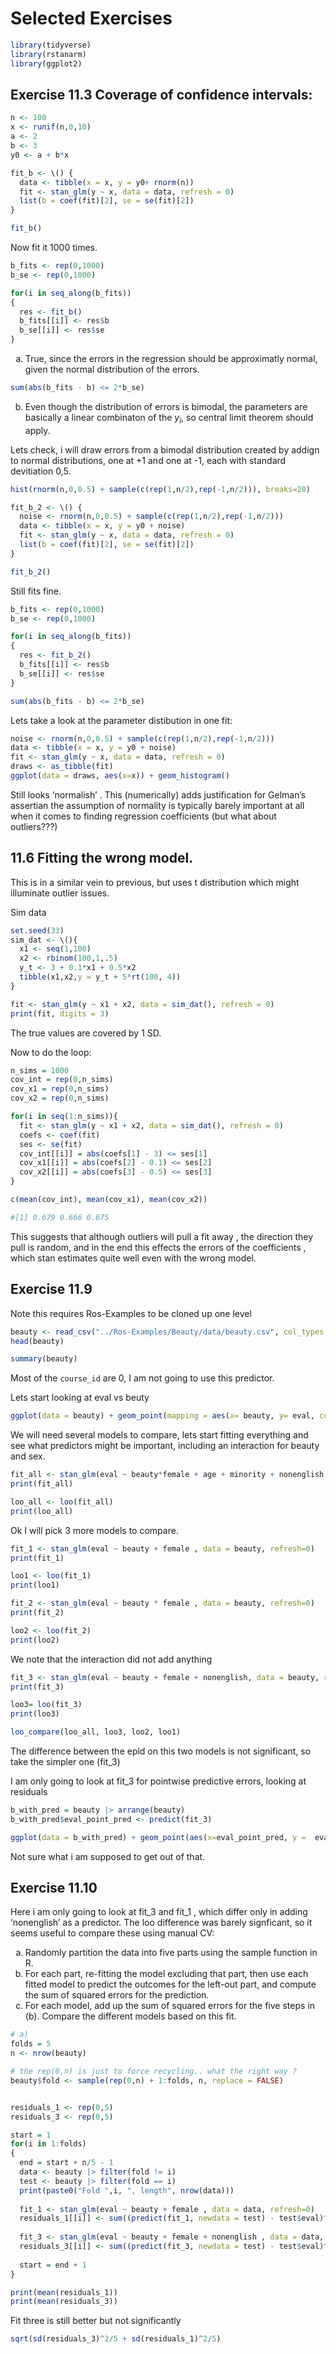 # Selected Exercises
```r
library(tidyverse)
library(rstanarm)
library(ggplot2)
```

## Exercise 11.3 Coverage of confidence intervals:

```r
n <- 100
x <- runif(n,0,10)
a <- 2
b <- 3
y0 <- a + b*x  

fit_b <- \() {
  data <- tibble(x = x, y = y0+ rnorm(n))
  fit <- stan_glm(y ~ x, data = data, refresh = 0)
  list(b = coef(fit)[2], se = se(fit)[2])
}

fit_b()
```

Now fit it 1000 times.

```r
b_fits <- rep(0,1000)
b_se <- rep(0,1000)

for(i in seq_along(b_fits))
{
  res <- fit_b()
  b_fits[[i]] <- res$b
  b_se[[i]] <- res$se
}
```

a) True, since the errors in the regression should be approximatly normal, given the normal distribution of the errors. 

```r
sum(abs(b_fits - b) <= 2*b_se) 

```

b) Even though the distribution of errors is bimodal, the parameters are basically a linear combinaton of the $y_i$, so central limit theorem should apply. 

Lets check, i will draw errors from a bimodal distribution created by addign to normal distributions, one at +1 and one at -1, each with standard devitiation 0,5.

```r
hist(rnorm(n,0,0.5) + sample(c(rep(1,n/2),rep(-1,n/2))), breaks=20)
```

```r
fit_b_2 <- \() {
  noise <- rnorm(n,0,0.5) + sample(c(rep(1,n/2),rep(-1,n/2)))
  data <- tibble(x = x, y = y0 + noise)
  fit <- stan_glm(y ~ x, data = data, refresh = 0)
  list(b = coef(fit)[2], se = se(fit)[2])
}

fit_b_2()
```

Still fits fine. 

```r
b_fits <- rep(0,1000)
b_se <- rep(0,1000)

for(i in seq_along(b_fits))
{
  res <- fit_b_2()
  b_fits[[i]] <- res$b
  b_se[[i]] <- res$se
}

sum(abs(b_fits - b) <= 2*b_se) 
```


Lets take a look at the parameter distibution in one fit:

```r
noise <- rnorm(n,0,0.5) + sample(c(rep(1,n/2),rep(-1,n/2)))
data <- tibble(x = x, y = y0 + noise)
fit <- stan_glm(y ~ x, data = data, refresh = 0)
draws <- as_tibble(fit)
ggplot(data = draws, aes(x=x)) + geom_histogram()
```

Still looks 'normalish' . This (numerically) adds justification for Gelman's assertian the assumption of normality is typically barely important at all when it comes to finding regression coefficients (but what about outliers???)

## 11.6  Fitting the wrong model.

This is in a similar vein to previous, but uses t distribution which might illuminate outlier issues.

 

Sim data
```r
set.seed(33)
sim_dat <- \(){
  x1 <- seq(1,100)
  x2 <- rbinom(100,1,.5)
  y_t <- 3 + 0.1*x1 + 0.5*x2
  tibble(x1,x2,y = y_t + 5*rt(100, 4))
}

fit <- stan_glm(y ~ x1 + x2, data = sim_dat(), refresh = 0)
print(fit, digits = 3)
```

The true values are covered by 1 SD. 

Now to do the loop:

```r
n_sims = 1000
cov_int = rep(0,n_sims)
cov_x1 = rep(0,n_sims)
cov_x2 = rep(0,n_sims)

for(i in seq(1:n_sims)){
  fit <- stan_glm(y ~ x1 + x2, data = sim_dat(), refresh = 0)
  coefs <- coef(fit)
  ses <- se(fit)
  cov_int[[i]] = abs(coefs[1] - 3) <= ses[1]
  cov_x1[[i]] = abs(coefs[2] - 0.1) <= ses[2]
  cov_x2[[i]] = abs(coefs[3] - 0.5) <= ses[3]
}

c(mean(cov_int), mean(cov_x1), mean(cov_x2))

#[1] 0.679 0.666 0.675
```


This suggests that although outliers will pull a fit away , the direction they pull is random, and in the end this effects the errors of the coefficients , which stan estimates quite well even with the wrong model.


## Exercise 11.9

Note this requires Ros-Examples to be cloned up one level

```r
beauty <- read_csv("../Ros-Examples/Beauty/data/beauty.csv", col_types = "nnfiffff")
head(beauty)
```


```r
summary(beauty)
```

Most of the `course_id` are 0, I am not going to use this predictor. 

Lets start looking at eval vs beuty

```r
ggplot(data = beauty) + geom_point(mapping = aes(x= beauty, y= eval, color = female))
```

 
We will need several models to compare, lets start fitting everything and see what predictors might be important, including an interaction for beauty and sex.

```r
fit_all <- stan_glm(eval ~ beauty*female + age + minority + nonenglish + lower , data = beauty, refresh=0)
print(fit_all)
```
```r
loo_all <- loo(fit_all)
print(loo_all)
```
Ok I will pick 3 more models to compare. 

```r
fit_1 <- stan_glm(eval ~ beauty + female , data = beauty, refresh=0)
print(fit_1)
```

```r
loo1 <- loo(fit_1)
print(loo1)
```

```r
fit_2 <- stan_glm(eval ~ beauty * female , data = beauty, refresh=0)
print(fit_2)
```

```r
loo2 <- loo(fit_2)
print(loo2)
```

We note that the interaction did not add anything

```r
fit_3 <- stan_glm(eval ~ beauty + female + nonenglish, data = beauty, refresh=0)
print(fit_3)
```

```r
loo3= loo(fit_3)
print(loo3)
```

```r
loo_compare(loo_all, loo3, loo2, loo1)
```
 
The difference between the epld on this two models is not significant, so take the simpler one (fit_3) 

I am only going to look at fit_3 for pointwise predictive errors, looking at residuals

```r
b_with_pred = beauty |> arrange(beauty)
b_with_pred$eval_point_pred <- predict(fit_3)

ggplot(data = b_with_pred) + geom_point(aes(x=eval_point_pred, y =  eval- eval_point_pred, color = female)) + geom_abline(slope =0, intercept =0, color = "red")
```

Not sure what i am supposed to get out of that.
 


## Exercise 11.10

Here i am only going to look at fit_3 and fit_1 , which differ only in adding 'nonenglish' as a predictor.  The loo difference was barely signficant, so it seems useful to compare these using  manual CV:

(a) Randomly partition the data into five parts using the sample function in R.
(b) For each part, re-fitting the model excluding that part, then use each fitted model to predict
the outcomes for the left-out part, and compute the sum of squared errors for the prediction.
(c) For each model, add up the sum of squared errors for the five steps in (b). Compare the
different models based on this fit.

```r

# a)
folds = 5
n <- nrow(beauty)

# the rep(0,n) is just to force recycling.. what the right way ?
beauty$fold <- sample(rep(0,n) + 1:folds, n, replace = FALSE)


residuals_1 <- rep(0,5)
residuals_3 <- rep(0,5)

start = 1
for(i in 1:folds)
{
  end = start + n/5 - 1
  data <- beauty |> filter(fold != i)
  test <- beauty |> filter(fold == i)
  print(paste0("Fold ",i, ", length", nrow(data)))
  
  fit_1 <- stan_glm(eval ~ beauty + female , data = data, refresh=0)
  residuals_1[[i]] <- sum((predict(fit_1, newdata = test) - test$eval)^2)
  
  fit_3 <- stan_glm(eval ~ beauty + female + nonenglish , data = data, refresh=0)
  residuals_3[[i]] <- sum((predict(fit_3, newdata = test) - test$eval)^2)
  
  start = end + 1
}
```

 


```r
print(mean(residuals_1))
print(mean(residuals_3))

```

Fit three is still better but not significantly

```r
sqrt(sd(residuals_3)^2/5 + sd(residuals_1)^2/5)
```